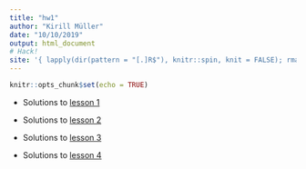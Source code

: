 ```yaml
---
title: "hw1"
author: "Kirill Müller"
date: "10/10/2019"
output: html_document
# Hack!
site: '{ lapply(dir(pattern = "[.]R$"), knitr::spin, knit = FALSE); rmarkdown::default_site_generator }'
---
```


```r
knitr::opts_chunk$set(echo = TRUE)
```

- Solutions to [lesson 1](lesson01.html)

- Solutions to [lesson 2](lesson02.html)

- Solutions to [lesson 3](lesson03.html)

- Solutions to [lesson 4](lesson04.html)
